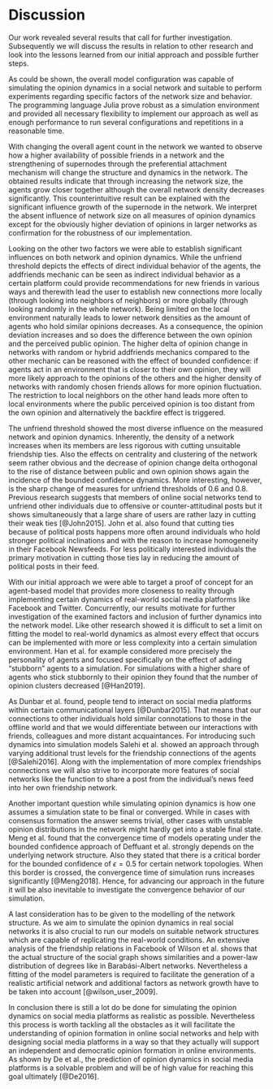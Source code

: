 # Discussion

Our work revealed several results that call for further investigation.
Subsequently we will discuss the results in relation to other research and look into the lessons learned from our initial approach and possible further steps.

As could be shown, the overall model configuration was capable of simulating the opinion dynamics in a social network and suitable to perform experiments regarding specific factors of the network size and behavior.
The programming language Julia prove robust as a simulation environment and provided all necessary flexibility to implement our approach as well as enough performance to run several configurations and repetitions in a reasonable time.

With changing the overall agent count in the network we wanted to observe how a higher availability of possible friends in a network and the strengthening of supernodes through the preferential attachment mechanism will change the structure and dynamics in the network.
The obtained results indicate that through increasing the network size, the agents grow closer together although the overall network density decreases significantly.
This counterintuitive result can be explained with the significant influence growth of the supernode in the network.
We interpret the absent influence of network size on all measures of opinion dynamics except for the obviously higher deviation of opinions in larger networks as confirmation for the robustness of our implementation.

Looking on the other two factors we were able to establish significant influences on both network and opinion dynamics.
While the unfriend threshold depicts the effects of direct individual behavior of the agents, the addfriends mechanic can be seen as indirect individual behavior as a certain platform could provide recommendations for new friends in various ways and therewith lead the user to establish new connections more locally (through looking into neighbors of neighbors) or more globally (through looking randomly in the whole network).
Being limited on the local environment naturally leads to lower network densities as the amount of agents who hold similar opinions decreases.
As a consequence, the opinion deviation increases and so does the difference between the own opinion and the perceived public opinion.
The higher delta of opinion change in networks with random or hybrid addfriends mechanics compared to the other mechanic can be reasoned with the effect of bounded confidence: if agents act in an environment that is closer to their own opinion, they will more likely approach to the opinions of the others and the higher density of networks with randomly chosen friends allows for more opinion fluctuation.
The restriction to local neighbors on the other hand leads more often to local environments where the public perceived opinion is too distant from the own opinion and alternatively the backfire effect is triggered.

The unfriend threshold showed the most diverse influence on the measured network and opinion dynamics.
Inherently, the density of a network increases when its members are less rigorous with cutting unsuitable friendship ties.
Also the effects on centrality and clustering of the network seem rather obvious and the decrease of opinion change delta orthogonal to the rise of distance between public and own opinion shows again the incidence of the bounded confidence dynamics.
More interesting, however, is the sharp change of measures for unfriend thresholds of 0.6 and 0.8.
Previous research suggests that members of online social networks tend to unfriend other individuals due to offensive or counter-attitudinal posts but it shows simultaneously that a large share of users are rather lazy in cutting their weak ties [@John2015].
John et al. also found that cutting ties because of political posts happens more often around individuals who hold stronger political inclinations and with the reason to increase homogeneity in their Facebook Newsfeeds.
For less politically interested individuals the primary motivation in cutting those ties lay in reducing the amount of political posts in their feed.

With our initial approach we were able to target a proof of concept for an agent-based model that provides more closeness to reality through implementing certain dynamics of real-world social media platforms like Facebook and Twitter.
Concurrently, our results motivate for further investigation of the examined factors and inclusion of further dynamics into the network model.
Like other research showed it is difficult to set a limit on fitting the model to real-world dynamics as almost every effect that occurs can be implemented with more or less complexity into a certain simulation environment.
Han et al. for example considered more precisely the personality of agents and focused specifically on the effect of adding "stubborn" agents to a simulation.
For simulations with a higher share of agents who stick stubbornly to their opinion they found that the number of opinion clusters decreased [@Han2019].

As Dunbar et al. found, people tend to interact on social media platforms within certain communicational layers [@Dunbar2015].
That means that our connections to other individuals hold similar connotations to those in the offline world and that we would differentiate between our interactions with friends, colleagues and more distant acquaintances.
For introducing such dynamics into simulation models Salehi et al. showed an approach through varying additional trust levels for the friendship connections of the agents [@Salehi2016].
Along with the implementation of more complex friendships connections we will also strive to incorporate more features of social networks like the function to share a post from the individual's news feed into her own friendship network.

Another important question while simulating opinion dynamics is how one assumes a simulation state to be final or converged.
While in cases with consensus formation the answer seems trivial, other cases with unstable opinion distributions in the network might hardly get into a stable final state.
Meng et al. found that the convergence time of models operating under the bounded confidence approach of Deffuant et al. strongly depends on the underlying network structure.
Also they stated that there is a critical border for the bounded confidence of $\epsilon = 0.5$ for certain network topologies.
When this border is crossed, the convergence time of simulation runs increases significantly [@Meng2018].
Hence, for advancing our approach in the future it will be also inevitable to investigate the convergence behavior of our simulation.

A last consideration has to be given to the modelling of the network structure.
As we aim to simulate the opinion dynamics in real social networks it is also crucial to run our models on suitable network structures which are capable of replicating the real-world conditions.
An extensive analysis of the friendship relations in Facebook of Wilson et al. shows that the actual structure of the social graph shows similarities and a power-law distribution of degrees like in Barabási-Albert networks.
Nevertheless a fitting of the model parameters is required to facilitate the generation of a realistic artificial network and additional factors as network growth have to be taken into account [@wilson_user_2009].

In conclusion there is still a lot do be done for simulating the opinion dynamics on social media platforms as realistic as possible.
Nevertheless this process is worth tackling all the obstacles as it will facilitate the understanding of opinion formation in online social networks and help with designing social media platforms in a way so that they actually will support an independent and democratic opinion formation in online environments.
As shown by De et al., the prediction of opinion dynamics in social media platforms is a solvable problem and will be of high value for reaching this goal ultimately [@De2016].
